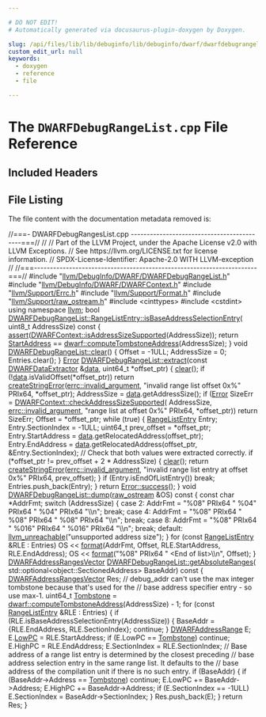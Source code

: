```yaml
---

# DO NOT EDIT!
# Automatically generated via docusaurus-plugin-doxygen by Doxygen.

slug: /api/files/lib/lib/debuginfo/lib/debuginfo/dwarf/dwarfdebugrangelist-cpp
custom_edit_url: null
keywords:
  - doxygen
  - reference
  - file

---
```





# The `DWARFDebugRangeList.cpp` File Reference

<DoxygenPage pluginConfig={pluginConfig}>



## Included Headers

<IncludesList>
<IncludesListItem
  filePath="llvm/DebugInfo/DWARF/DWARFDebugRangeList.h"
  permalink="/docs/api/files/include/include/llvm/include/llvm/debuginfo/include/llvm/debuginfo/dwarf/dwarfdebugrangelist-h"
  isLocal="true" />
<IncludesListItem
  filePath="llvm/DebugInfo/DWARF/DWARFContext.h"
  permalink="/docs/api/files/include/include/llvm/include/llvm/debuginfo/include/llvm/debuginfo/dwarf/dwarfcontext-h"
  isLocal="true" />
<IncludesListItem
  filePath="llvm/Support/Errc.h"
  permalink="/docs/api/files/include/include/llvm/include/llvm/support/errc-h"
  isLocal="true" />
<IncludesListItem
  filePath="llvm/Support/Format.h"
  permalink="/docs/api/files/include/include/llvm/include/llvm/support/format-h"
  isLocal="true" />
<IncludesListItem
  filePath="llvm/Support/raw_ostream.h"
  permalink="/docs/api/files/include/include/llvm/include/llvm/support/raw-ostream-h"
  isLocal="true" />
<IncludesListItem
  filePath="cinttypes"
  permalink=""
  isLocal="false" />
<IncludesListItem
  filePath="cstdint"
  permalink=""
  isLocal="false" />
</IncludesList>


## File Listing

The file content with the documentation metadata removed is:

<ProgramListing>

<Link id="l00001" /><CodeLine lineNumber="1"><Highlight kind="comment">//===- DWARFDebugRangesList.cpp -------------------------------------------===//</Highlight><Highlight kind="normal"></Highlight></CodeLine>
<Link id="l00002" /><CodeLine lineNumber="2"><Highlight kind="normal"></Highlight><Highlight kind="comment">//</Highlight><Highlight kind="normal"></Highlight></CodeLine>
<Link id="l00003" /><CodeLine lineNumber="3"><Highlight kind="normal"></Highlight><Highlight kind="comment">// Part of the LLVM Project, under the Apache License v2.0 with LLVM Exceptions.</Highlight><Highlight kind="normal"></Highlight></CodeLine>
<Link id="l00004" /><CodeLine lineNumber="4"><Highlight kind="normal"></Highlight><Highlight kind="comment">// See https://llvm.org/LICENSE.txt for license information.</Highlight><Highlight kind="normal"></Highlight></CodeLine>
<Link id="l00005" /><CodeLine lineNumber="5"><Highlight kind="normal"></Highlight><Highlight kind="comment">// SPDX-License-Identifier: Apache-2.0 WITH LLVM-exception</Highlight><Highlight kind="normal"></Highlight></CodeLine>
<Link id="l00006" /><CodeLine lineNumber="6"><Highlight kind="normal"></Highlight><Highlight kind="comment">//</Highlight><Highlight kind="normal"></Highlight></CodeLine>
<Link id="l00007" /><CodeLine lineNumber="7"><Highlight kind="normal"></Highlight><Highlight kind="comment">//===----------------------------------------------------------------------===//</Highlight><Highlight kind="normal"></Highlight></CodeLine>
<Link id="l00008" /><CodeLine lineNumber="8"><Highlight kind="normal"></Highlight></CodeLine>
<Link id="l00009" /><CodeLine lineNumber="9"><Highlight kind="normal"></Highlight><Highlight kind="preprocessor">#include &quot;<a href="/docs/api/files/include/include/llvm/include/llvm/debuginfo/include/llvm/debuginfo/dwarf/dwarfdebugrangelist-h">llvm/DebugInfo/DWARF/DWARFDebugRangeList.h</a>&quot;</Highlight><Highlight kind="normal"></Highlight></CodeLine>
<Link id="l00010" /><CodeLine lineNumber="10"><Highlight kind="normal"></Highlight><Highlight kind="preprocessor">#include &quot;<a href="/docs/api/files/include/include/llvm/include/llvm/debuginfo/include/llvm/debuginfo/dwarf/dwarfcontext-h">llvm/DebugInfo/DWARF/DWARFContext.h</a>&quot;</Highlight><Highlight kind="normal"></Highlight></CodeLine>
<Link id="l00011" /><CodeLine lineNumber="11"><Highlight kind="normal"></Highlight><Highlight kind="preprocessor">#include &quot;<a href="/docs/api/files/include/include/llvm/include/llvm/support/errc-h">llvm/Support/Errc.h</a>&quot;</Highlight><Highlight kind="normal"></Highlight></CodeLine>
<Link id="l00012" /><CodeLine lineNumber="12"><Highlight kind="normal"></Highlight><Highlight kind="preprocessor">#include &quot;<a href="/docs/api/files/include/include/llvm/include/llvm/support/format-h">llvm/Support/Format.h</a>&quot;</Highlight><Highlight kind="normal"></Highlight></CodeLine>
<Link id="l00013" /><CodeLine lineNumber="13"><Highlight kind="normal"></Highlight><Highlight kind="preprocessor">#include &quot;<a href="/docs/api/files/include/include/llvm/include/llvm/support/raw-ostream-h">llvm/Support/raw&#95;ostream.h</a>&quot;</Highlight><Highlight kind="normal"></Highlight></CodeLine>
<Link id="l00014" /><CodeLine lineNumber="14"><Highlight kind="normal"></Highlight><Highlight kind="preprocessor">#include &lt;cinttypes&gt;</Highlight><Highlight kind="normal"></Highlight></CodeLine>
<Link id="l00015" /><CodeLine lineNumber="15"><Highlight kind="normal"></Highlight><Highlight kind="preprocessor">#include &lt;cstdint&gt;</Highlight><Highlight kind="normal"></Highlight></CodeLine>
<Link id="l00016" /><CodeLine lineNumber="16"><Highlight kind="normal"></Highlight></CodeLine>
<Link id="l00017" /><CodeLine lineNumber="17"><Highlight kind="normal"></Highlight><Highlight kind="keyword">using namespace </Highlight><Highlight kind="normal"><a href="/docs/api/namespaces/llvm">llvm</a>;</Highlight></CodeLine>
<Link id="l00018" /><CodeLine lineNumber="18"><Highlight kind="normal"></Highlight></CodeLine>
<Link id="l00019" /><CodeLine lineNumber="19" lineLink="/docs/api/structs/llvm/dwarfdebugrangelist/rangelistentry/#aab974969801970ba1a8b9b3a0c69f5f5"><Highlight kind="normal"></Highlight><Highlight kind="keywordtype">bool</Highlight><Highlight kind="normal"> <a href="/docs/api/structs/llvm/dwarfdebugrangelist/rangelistentry/#aab974969801970ba1a8b9b3a0c69f5f5">DWARFDebugRangeList::RangeListEntry::isBaseAddressSelectionEntry</a>(</Highlight></CodeLine>
<Link id="l00020" /><CodeLine lineNumber="20"><Highlight kind="normal">    uint8&#95;t AddressSize)</Highlight><Highlight kind="keyword"> const </Highlight><Highlight kind="normal">&#123;</Highlight></CodeLine>
<Link id="l00021" /><CodeLine lineNumber="21"><Highlight kind="normal">  <a href="/docs/api/files/lib/lib/target/lib/target/amdgpu/silowercontrolflow-cpp/#a4868c5d81c5ccc98c47aeab6244346a0">assert</a>(<a href="/docs/api/classes/llvm/dwarfcontext/#ae44667c99ac42386fb7f60170a90b011">DWARFContext::isAddressSizeSupported</a>(AddressSize));</Highlight></CodeLine>
<Link id="l00022" /><CodeLine lineNumber="22"><Highlight kind="normal">  </Highlight><Highlight kind="keywordflow">return</Highlight><Highlight kind="normal"> <a href="/docs/api/structs/llvm/dwarfdebugrangelist/rangelistentry/#afa95d135ac835ee0ca83041eccee588e">StartAddress</a> == <a href="/docs/api/namespaces/llvm/dwarf/#ad31a7a9cab8288e009f13cfabc5afc13">dwarf::computeTombstoneAddress</a>(AddressSize);</Highlight></CodeLine>
<Link id="l00023" /><CodeLine lineNumber="23"><Highlight kind="normal">&#125;</Highlight></CodeLine>
<Link id="l00024" /><CodeLine lineNumber="24"><Highlight kind="normal"></Highlight></CodeLine>
<Link id="l00025" /><CodeLine lineNumber="25" lineLink="/docs/api/classes/llvm/dwarfdebugrangelist/#a3dffeedde1dc4fc34655ee7829a626d3"><Highlight kind="normal"></Highlight><Highlight kind="keywordtype">void</Highlight><Highlight kind="normal"> <a href="/docs/api/classes/llvm/dwarfdebugrangelist/#a3dffeedde1dc4fc34655ee7829a626d3">DWARFDebugRangeList::clear</a>() &#123;</Highlight></CodeLine>
<Link id="l00026" /><CodeLine lineNumber="26"><Highlight kind="normal">  Offset = -1ULL;</Highlight></CodeLine>
<Link id="l00027" /><CodeLine lineNumber="27"><Highlight kind="normal">  AddressSize = 0;</Highlight></CodeLine>
<Link id="l00028" /><CodeLine lineNumber="28"><Highlight kind="normal">  Entries.clear();</Highlight></CodeLine>
<Link id="l00029" /><CodeLine lineNumber="29"><Highlight kind="normal">&#125;</Highlight></CodeLine>
<Link id="l00030" /><CodeLine lineNumber="30"><Highlight kind="normal"></Highlight></CodeLine>
<Link id="l00031" /><CodeLine lineNumber="31" lineLink="/docs/api/classes/llvm/dwarfdebugrangelist/#a25597c272c2c6da035416f2331dccfbd"><Highlight kind="normal"><a href="/docs/api/classes/llvm/error">Error</a> <a href="/docs/api/classes/llvm/dwarfdebugrangelist/#a25597c272c2c6da035416f2331dccfbd">DWARFDebugRangeList::extract</a>(</Highlight><Highlight kind="keyword">const</Highlight><Highlight kind="normal"> <a href="/docs/api/classes/llvm/dwarfdataextractor">DWARFDataExtractor</a> &amp;<a href="/docs/api/files/lib/lib/codegen/staticdatasplitter-cpp/#ad2fefd8832b4b1ea3dbb1f621063bbff">data</a>,</Highlight></CodeLine>
<Link id="l00032" /><CodeLine lineNumber="32"><Highlight kind="normal">                                   uint64&#95;t &#42;offset&#95;ptr) &#123;</Highlight></CodeLine>
<Link id="l00033" /><CodeLine lineNumber="33"><Highlight kind="normal">  <a href="/docs/api/classes/llvm/dwarfdebugrangelist/#a3dffeedde1dc4fc34655ee7829a626d3">clear</a>();</Highlight></CodeLine>
<Link id="l00034" /><CodeLine lineNumber="34"><Highlight kind="normal">  </Highlight><Highlight kind="keywordflow">if</Highlight><Highlight kind="normal"> (!<a href="/docs/api/files/lib/lib/codegen/staticdatasplitter-cpp/#ad2fefd8832b4b1ea3dbb1f621063bbff">data</a>.isValidOffset(&#42;offset&#95;ptr))</Highlight></CodeLine>
<Link id="l00035" /><CodeLine lineNumber="35"><Highlight kind="normal">    </Highlight><Highlight kind="keywordflow">return</Highlight><Highlight kind="normal"> <a href="/docs/api/namespaces/llvm/#a4d2fd926089a58d482fb67a362e11bad">createStringError</a>(<a href="/docs/api/namespaces/llvm/#a59739a4f15fb2ec57a6b7fcfe938546bae55d43eabeefe5a8271b4a3c898bd18f">errc::invalid&#95;argument</a>,</Highlight></CodeLine>
<Link id="l00036" /><CodeLine lineNumber="36"><Highlight kind="normal">                       </Highlight><Highlight kind="stringliteral">&quot;invalid range list offset 0x%&quot;</Highlight><Highlight kind="normal"> PRIx64, &#42;offset&#95;ptr);</Highlight></CodeLine>
<Link id="l00037" /><CodeLine lineNumber="37"><Highlight kind="normal"></Highlight></CodeLine>
<Link id="l00038" /><CodeLine lineNumber="38"><Highlight kind="normal">  AddressSize = <a href="/docs/api/files/lib/lib/codegen/staticdatasplitter-cpp/#ad2fefd8832b4b1ea3dbb1f621063bbff">data</a>.getAddressSize();</Highlight></CodeLine>
<Link id="l00039" /><CodeLine lineNumber="39"><Highlight kind="normal">  </Highlight><Highlight kind="keywordflow">if</Highlight><Highlight kind="normal"> (<a href="/docs/api/classes/llvm/error">Error</a> SizeErr = <a href="/docs/api/classes/llvm/dwarfcontext/#a62e2d6aade48552d756381ef9336576a">DWARFContext::checkAddressSizeSupported</a>(</Highlight></CodeLine>
<Link id="l00040" /><CodeLine lineNumber="40"><Highlight kind="normal">          AddressSize, <a href="/docs/api/namespaces/llvm/#a59739a4f15fb2ec57a6b7fcfe938546bae55d43eabeefe5a8271b4a3c898bd18f">errc::invalid&#95;argument</a>,</Highlight></CodeLine>
<Link id="l00041" /><CodeLine lineNumber="41"><Highlight kind="normal">          </Highlight><Highlight kind="stringliteral">&quot;range list at offset 0x%&quot;</Highlight><Highlight kind="normal"> PRIx64, &#42;offset&#95;ptr))</Highlight></CodeLine>
<Link id="l00042" /><CodeLine lineNumber="42"><Highlight kind="normal">    </Highlight><Highlight kind="keywordflow">return</Highlight><Highlight kind="normal"> SizeErr;</Highlight></CodeLine>
<Link id="l00043" /><CodeLine lineNumber="43"><Highlight kind="normal">  Offset = &#42;offset&#95;ptr;</Highlight></CodeLine>
<Link id="l00044" /><CodeLine lineNumber="44"><Highlight kind="normal">  </Highlight><Highlight kind="keywordflow">while</Highlight><Highlight kind="normal"> (</Highlight><Highlight kind="keyword">true</Highlight><Highlight kind="normal">) &#123;</Highlight></CodeLine>
<Link id="l00045" /><CodeLine lineNumber="45"><Highlight kind="normal">    <a href="/docs/api/structs/llvm/dwarfdebugrangelist/rangelistentry">RangeListEntry</a> Entry;</Highlight></CodeLine>
<Link id="l00046" /><CodeLine lineNumber="46"><Highlight kind="normal">    Entry.SectionIndex = -1ULL;</Highlight></CodeLine>
<Link id="l00047" /><CodeLine lineNumber="47"><Highlight kind="normal"></Highlight></CodeLine>
<Link id="l00048" /><CodeLine lineNumber="48"><Highlight kind="normal">    uint64&#95;t prev&#95;offset = &#42;offset&#95;ptr;</Highlight></CodeLine>
<Link id="l00049" /><CodeLine lineNumber="49"><Highlight kind="normal">    Entry.StartAddress = <a href="/docs/api/files/lib/lib/codegen/staticdatasplitter-cpp/#ad2fefd8832b4b1ea3dbb1f621063bbff">data</a>.getRelocatedAddress(offset&#95;ptr);</Highlight></CodeLine>
<Link id="l00050" /><CodeLine lineNumber="50"><Highlight kind="normal">    Entry.EndAddress =</Highlight></CodeLine>
<Link id="l00051" /><CodeLine lineNumber="51"><Highlight kind="normal">        <a href="/docs/api/files/lib/lib/codegen/staticdatasplitter-cpp/#ad2fefd8832b4b1ea3dbb1f621063bbff">data</a>.getRelocatedAddress(offset&#95;ptr, &amp;Entry.SectionIndex);</Highlight></CodeLine>
<Link id="l00052" /><CodeLine lineNumber="52"><Highlight kind="normal"></Highlight></CodeLine>
<Link id="l00053" /><CodeLine lineNumber="53"><Highlight kind="normal">    </Highlight><Highlight kind="comment">// Check that both values were extracted correctly.</Highlight><Highlight kind="normal"></Highlight></CodeLine>
<Link id="l00054" /><CodeLine lineNumber="54"><Highlight kind="normal">    </Highlight><Highlight kind="keywordflow">if</Highlight><Highlight kind="normal"> (&#42;offset&#95;ptr != prev&#95;offset + 2 &#42; AddressSize) &#123;</Highlight></CodeLine>
<Link id="l00055" /><CodeLine lineNumber="55"><Highlight kind="normal">      <a href="/docs/api/classes/llvm/dwarfdebugrangelist/#a3dffeedde1dc4fc34655ee7829a626d3">clear</a>();</Highlight></CodeLine>
<Link id="l00056" /><CodeLine lineNumber="56"><Highlight kind="normal">      </Highlight><Highlight kind="keywordflow">return</Highlight><Highlight kind="normal"> <a href="/docs/api/namespaces/llvm/#a4d2fd926089a58d482fb67a362e11bad">createStringError</a>(<a href="/docs/api/namespaces/llvm/#a59739a4f15fb2ec57a6b7fcfe938546bae55d43eabeefe5a8271b4a3c898bd18f">errc::invalid&#95;argument</a>,</Highlight></CodeLine>
<Link id="l00057" /><CodeLine lineNumber="57"><Highlight kind="normal">                         </Highlight><Highlight kind="stringliteral">&quot;invalid range list entry at offset 0x%&quot;</Highlight><Highlight kind="normal"> PRIx64,</Highlight></CodeLine>
<Link id="l00058" /><CodeLine lineNumber="58"><Highlight kind="normal">                         prev&#95;offset);</Highlight></CodeLine>
<Link id="l00059" /><CodeLine lineNumber="59"><Highlight kind="normal">    &#125;</Highlight></CodeLine>
<Link id="l00060" /><CodeLine lineNumber="60"><Highlight kind="normal">    </Highlight><Highlight kind="keywordflow">if</Highlight><Highlight kind="normal"> (Entry.isEndOfListEntry())</Highlight></CodeLine>
<Link id="l00061" /><CodeLine lineNumber="61"><Highlight kind="normal">      </Highlight><Highlight kind="keywordflow">break</Highlight><Highlight kind="normal">;</Highlight></CodeLine>
<Link id="l00062" /><CodeLine lineNumber="62"><Highlight kind="normal">    Entries.push&#95;back(Entry);</Highlight></CodeLine>
<Link id="l00063" /><CodeLine lineNumber="63"><Highlight kind="normal">  &#125;</Highlight></CodeLine>
<Link id="l00064" /><CodeLine lineNumber="64"><Highlight kind="normal">  </Highlight><Highlight kind="keywordflow">return</Highlight><Highlight kind="normal"> <a href="/docs/api/classes/llvm/error/#a4dfd0813c3d0e0a30439b5a3e9196b59">Error::success</a>();</Highlight></CodeLine>
<Link id="l00065" /><CodeLine lineNumber="65"><Highlight kind="normal">&#125;</Highlight></CodeLine>
<Link id="l00066" /><CodeLine lineNumber="66"><Highlight kind="normal"></Highlight></CodeLine>
<Link id="l00067" /><CodeLine lineNumber="67" lineLink="/docs/api/classes/llvm/dwarfdebugrangelist/#adfc6560d80dd2ff0053cd7ef7ba0f5f1"><Highlight kind="normal"></Highlight><Highlight kind="keywordtype">void</Highlight><Highlight kind="normal"> <a href="/docs/api/classes/llvm/dwarfdebugrangelist/#adfc6560d80dd2ff0053cd7ef7ba0f5f1">DWARFDebugRangeList::dump</a>(<a href="/docs/api/classes/llvm/raw-ostream">raw&#95;ostream</a> &amp;OS)</Highlight><Highlight kind="keyword"> const </Highlight><Highlight kind="normal">&#123;</Highlight></CodeLine>
<Link id="l00068" /><CodeLine lineNumber="68"><Highlight kind="normal">  </Highlight><Highlight kind="keyword">const</Highlight><Highlight kind="normal"> </Highlight><Highlight kind="keywordtype">char</Highlight><Highlight kind="normal"> &#42;AddrFmt;</Highlight></CodeLine>
<Link id="l00069" /><CodeLine lineNumber="69"><Highlight kind="normal">  </Highlight><Highlight kind="keywordflow">switch</Highlight><Highlight kind="normal"> (AddressSize) &#123;</Highlight></CodeLine>
<Link id="l00070" /><CodeLine lineNumber="70"><Highlight kind="normal">  </Highlight><Highlight kind="keywordflow">case</Highlight><Highlight kind="normal"> 2:</Highlight></CodeLine>
<Link id="l00071" /><CodeLine lineNumber="71"><Highlight kind="normal">    AddrFmt = </Highlight><Highlight kind="stringliteral">&quot;%08&quot;</Highlight><Highlight kind="normal"> PRIx64 </Highlight><Highlight kind="stringliteral">&quot; %04&quot;</Highlight><Highlight kind="normal"> PRIx64 </Highlight><Highlight kind="stringliteral">&quot; %04&quot;</Highlight><Highlight kind="normal"> PRIx64 </Highlight><Highlight kind="stringliteral">&quot;\\n&quot;</Highlight><Highlight kind="normal">;</Highlight></CodeLine>
<Link id="l00072" /><CodeLine lineNumber="72"><Highlight kind="normal">    </Highlight><Highlight kind="keywordflow">break</Highlight><Highlight kind="normal">;</Highlight></CodeLine>
<Link id="l00073" /><CodeLine lineNumber="73"><Highlight kind="normal">  </Highlight><Highlight kind="keywordflow">case</Highlight><Highlight kind="normal"> 4:</Highlight></CodeLine>
<Link id="l00074" /><CodeLine lineNumber="74"><Highlight kind="normal">    AddrFmt = </Highlight><Highlight kind="stringliteral">&quot;%08&quot;</Highlight><Highlight kind="normal"> PRIx64 </Highlight><Highlight kind="stringliteral">&quot; %08&quot;</Highlight><Highlight kind="normal"> PRIx64 </Highlight><Highlight kind="stringliteral">&quot; %08&quot;</Highlight><Highlight kind="normal"> PRIx64 </Highlight><Highlight kind="stringliteral">&quot;\\n&quot;</Highlight><Highlight kind="normal">;</Highlight></CodeLine>
<Link id="l00075" /><CodeLine lineNumber="75"><Highlight kind="normal">    </Highlight><Highlight kind="keywordflow">break</Highlight><Highlight kind="normal">;</Highlight></CodeLine>
<Link id="l00076" /><CodeLine lineNumber="76"><Highlight kind="normal">  </Highlight><Highlight kind="keywordflow">case</Highlight><Highlight kind="normal"> 8:</Highlight></CodeLine>
<Link id="l00077" /><CodeLine lineNumber="77"><Highlight kind="normal">    AddrFmt = </Highlight><Highlight kind="stringliteral">&quot;%08&quot;</Highlight><Highlight kind="normal"> PRIx64 </Highlight><Highlight kind="stringliteral">&quot; %016&quot;</Highlight><Highlight kind="normal"> PRIx64 </Highlight><Highlight kind="stringliteral">&quot; %016&quot;</Highlight><Highlight kind="normal"> PRIx64 </Highlight><Highlight kind="stringliteral">&quot;\\n&quot;</Highlight><Highlight kind="normal">;</Highlight></CodeLine>
<Link id="l00078" /><CodeLine lineNumber="78"><Highlight kind="normal">    </Highlight><Highlight kind="keywordflow">break</Highlight><Highlight kind="normal">;</Highlight></CodeLine>
<Link id="l00079" /><CodeLine lineNumber="79"><Highlight kind="normal">  </Highlight><Highlight kind="keywordflow">default</Highlight><Highlight kind="normal">:</Highlight></CodeLine>
<Link id="l00080" /><CodeLine lineNumber="80"><Highlight kind="normal">    <a href="/docs/api/files/include/include/llvm/include/llvm/support/errorhandling-h/#ace243f5c25697a1107cce46626b3dc94">llvm&#95;unreachable</a>(</Highlight><Highlight kind="stringliteral">&quot;unsupported address size&quot;</Highlight><Highlight kind="normal">);</Highlight></CodeLine>
<Link id="l00081" /><CodeLine lineNumber="81"><Highlight kind="normal">  &#125;</Highlight></CodeLine>
<Link id="l00082" /><CodeLine lineNumber="82"><Highlight kind="normal">  </Highlight><Highlight kind="keywordflow">for</Highlight><Highlight kind="normal"> (</Highlight><Highlight kind="keyword">const</Highlight><Highlight kind="normal"> <a href="/docs/api/structs/llvm/dwarfdebugrangelist/rangelistentry">RangeListEntry</a> &amp;RLE : Entries)</Highlight></CodeLine>
<Link id="l00083" /><CodeLine lineNumber="83"><Highlight kind="normal">    OS &lt;&lt; <a href="/docs/api/namespaces/llvm/#a939bc2108d47080767f0c06ba56caec7">format</a>(AddrFmt, Offset, RLE.StartAddress, RLE.EndAddress);</Highlight></CodeLine>
<Link id="l00084" /><CodeLine lineNumber="84"><Highlight kind="normal">  OS &lt;&lt; <a href="/docs/api/namespaces/llvm/#a939bc2108d47080767f0c06ba56caec7">format</a>(</Highlight><Highlight kind="stringliteral">&quot;%08&quot;</Highlight><Highlight kind="normal"> PRIx64 </Highlight><Highlight kind="stringliteral">&quot; &lt;End of list&gt;\\n&quot;</Highlight><Highlight kind="normal">, Offset);</Highlight></CodeLine>
<Link id="l00085" /><CodeLine lineNumber="85"><Highlight kind="normal">&#125;</Highlight></CodeLine>
<Link id="l00086" /><CodeLine lineNumber="86"><Highlight kind="normal"></Highlight></CodeLine>
<Link id="l00087" /><CodeLine lineNumber="87" lineLink="/docs/api/classes/llvm/dwarfdebugrangelist/#a988c616ede2f0e4cf1c8c4f5faa554c8"><Highlight kind="normal"><a href="/docs/api/namespaces/llvm/#af7b7409cf7c2a265eb671b0023fb9ebf">DWARFAddressRangesVector</a> <a href="/docs/api/classes/llvm/dwarfdebugrangelist/#a988c616ede2f0e4cf1c8c4f5faa554c8">DWARFDebugRangeList::getAbsoluteRanges</a>(</Highlight></CodeLine>
<Link id="l00088" /><CodeLine lineNumber="88"><Highlight kind="normal">    std::optional&lt;object::SectionedAddress&gt; BaseAddr)</Highlight><Highlight kind="keyword"> const </Highlight><Highlight kind="normal">&#123;</Highlight></CodeLine>
<Link id="l00089" /><CodeLine lineNumber="89"><Highlight kind="normal">  <a href="/docs/api/namespaces/llvm/#af7b7409cf7c2a265eb671b0023fb9ebf">DWARFAddressRangesVector</a> Res;</Highlight></CodeLine>
<Link id="l00090" /><CodeLine lineNumber="90"><Highlight kind="normal">  </Highlight><Highlight kind="comment">// debug&#95;addr can&#39;t use the max integer tombstone because that&#39;s used for the</Highlight><Highlight kind="normal"></Highlight></CodeLine>
<Link id="l00091" /><CodeLine lineNumber="91"><Highlight kind="normal">  </Highlight><Highlight kind="comment">// base address specifier entry - so use max-1.</Highlight><Highlight kind="normal"></Highlight></CodeLine>
<Link id="l00092" /><CodeLine lineNumber="92"><Highlight kind="normal">  uint64&#95;t <a href="/docs/api/files/lib/lib/debuginfo/lib/debuginfo/codeview/typehashing-cpp/#a58762abf82ba4b9f2f46d3b89070d6c1">Tombstone</a> = <a href="/docs/api/namespaces/llvm/dwarf/#ad31a7a9cab8288e009f13cfabc5afc13">dwarf::computeTombstoneAddress</a>(AddressSize) - 1;</Highlight></CodeLine>
<Link id="l00093" /><CodeLine lineNumber="93"><Highlight kind="normal">  </Highlight><Highlight kind="keywordflow">for</Highlight><Highlight kind="normal"> (</Highlight><Highlight kind="keyword">const</Highlight><Highlight kind="normal"> <a href="/docs/api/structs/llvm/dwarfdebugrangelist/rangelistentry">RangeListEntry</a> &amp;RLE : Entries) &#123;</Highlight></CodeLine>
<Link id="l00094" /><CodeLine lineNumber="94"><Highlight kind="normal">    </Highlight><Highlight kind="keywordflow">if</Highlight><Highlight kind="normal"> (RLE.isBaseAddressSelectionEntry(AddressSize)) &#123;</Highlight></CodeLine>
<Link id="l00095" /><CodeLine lineNumber="95"><Highlight kind="normal">      BaseAddr = &#123;RLE.EndAddress, RLE.SectionIndex&#125;;</Highlight></CodeLine>
<Link id="l00096" /><CodeLine lineNumber="96"><Highlight kind="normal">      </Highlight><Highlight kind="keywordflow">continue</Highlight><Highlight kind="normal">;</Highlight></CodeLine>
<Link id="l00097" /><CodeLine lineNumber="97"><Highlight kind="normal">    &#125;</Highlight></CodeLine>
<Link id="l00098" /><CodeLine lineNumber="98"><Highlight kind="normal"></Highlight></CodeLine>
<Link id="l00099" /><CodeLine lineNumber="99"><Highlight kind="normal">    <a href="/docs/api/structs/llvm/dwarfaddressrange">DWARFAddressRange</a> E;</Highlight></CodeLine>
<Link id="l00100" /><CodeLine lineNumber="100"><Highlight kind="normal">    E.<a href="/docs/api/structs/llvm/dwarfaddressrange/#a1dac28e965794b70aafbf7caa1cb2210">LowPC</a> = RLE.StartAddress;</Highlight></CodeLine>
<Link id="l00101" /><CodeLine lineNumber="101"><Highlight kind="normal">    </Highlight><Highlight kind="keywordflow">if</Highlight><Highlight kind="normal"> (E.LowPC == <a href="/docs/api/files/lib/lib/debuginfo/lib/debuginfo/codeview/typehashing-cpp/#a58762abf82ba4b9f2f46d3b89070d6c1">Tombstone</a>)</Highlight></CodeLine>
<Link id="l00102" /><CodeLine lineNumber="102"><Highlight kind="normal">      </Highlight><Highlight kind="keywordflow">continue</Highlight><Highlight kind="normal">;</Highlight></CodeLine>
<Link id="l00103" /><CodeLine lineNumber="103"><Highlight kind="normal">    E.HighPC = RLE.EndAddress;</Highlight></CodeLine>
<Link id="l00104" /><CodeLine lineNumber="104"><Highlight kind="normal">    E.SectionIndex = RLE.SectionIndex;</Highlight></CodeLine>
<Link id="l00105" /><CodeLine lineNumber="105"><Highlight kind="normal">    </Highlight><Highlight kind="comment">// Base address of a range list entry is determined by the closest preceding</Highlight><Highlight kind="normal"></Highlight></CodeLine>
<Link id="l00106" /><CodeLine lineNumber="106"><Highlight kind="normal">    </Highlight><Highlight kind="comment">// base address selection entry in the same range list. It defaults to the</Highlight><Highlight kind="normal"></Highlight></CodeLine>
<Link id="l00107" /><CodeLine lineNumber="107"><Highlight kind="normal">    </Highlight><Highlight kind="comment">// base address of the compilation unit if there is no such entry.</Highlight><Highlight kind="normal"></Highlight></CodeLine>
<Link id="l00108" /><CodeLine lineNumber="108"><Highlight kind="normal">    </Highlight><Highlight kind="keywordflow">if</Highlight><Highlight kind="normal"> (BaseAddr) &#123;</Highlight></CodeLine>
<Link id="l00109" /><CodeLine lineNumber="109"><Highlight kind="normal">      </Highlight><Highlight kind="keywordflow">if</Highlight><Highlight kind="normal"> (BaseAddr-&gt;Address == <a href="/docs/api/files/lib/lib/debuginfo/lib/debuginfo/codeview/typehashing-cpp/#a58762abf82ba4b9f2f46d3b89070d6c1">Tombstone</a>)</Highlight></CodeLine>
<Link id="l00110" /><CodeLine lineNumber="110"><Highlight kind="normal">        </Highlight><Highlight kind="keywordflow">continue</Highlight><Highlight kind="normal">;</Highlight></CodeLine>
<Link id="l00111" /><CodeLine lineNumber="111"><Highlight kind="normal">      E.LowPC += BaseAddr-&gt;Address;</Highlight></CodeLine>
<Link id="l00112" /><CodeLine lineNumber="112"><Highlight kind="normal">      E.HighPC += BaseAddr-&gt;Address;</Highlight></CodeLine>
<Link id="l00113" /><CodeLine lineNumber="113"><Highlight kind="normal">      </Highlight><Highlight kind="keywordflow">if</Highlight><Highlight kind="normal"> (E.SectionIndex == -1ULL)</Highlight></CodeLine>
<Link id="l00114" /><CodeLine lineNumber="114"><Highlight kind="normal">        E.SectionIndex = BaseAddr-&gt;SectionIndex;</Highlight></CodeLine>
<Link id="l00115" /><CodeLine lineNumber="115"><Highlight kind="normal">    &#125;</Highlight></CodeLine>
<Link id="l00116" /><CodeLine lineNumber="116"><Highlight kind="normal">    Res.push&#95;back(E);</Highlight></CodeLine>
<Link id="l00117" /><CodeLine lineNumber="117"><Highlight kind="normal">  &#125;</Highlight></CodeLine>
<Link id="l00118" /><CodeLine lineNumber="118"><Highlight kind="normal">  </Highlight><Highlight kind="keywordflow">return</Highlight><Highlight kind="normal"> Res;</Highlight></CodeLine>
<Link id="l00119" /><CodeLine lineNumber="119"><Highlight kind="normal">&#125;</Highlight></CodeLine>

</ProgramListing>

</DoxygenPage>
